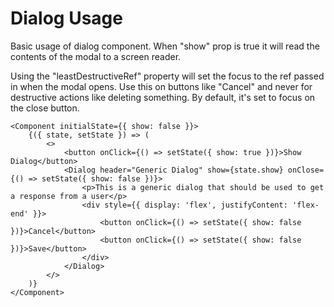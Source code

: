 # Dialog Usage

Basic usage of dialog component. When "show" prop is true it will read the contents of the modal to a screen reader. 

Using the "leastDestructiveRef" property will set the focus to the ref passed in when the modal opens. Use this on buttons like "Cancel" and never for destructive actions like deleting something. By default, it's set to focus on the close button.

```tsx
<Component initialState={{ show: false }}>
    {({ state, setState }) => (
        <>
            <button onClick={() => setState({ show: true })}>Show Dialog</button>
            <Dialog header="Generic Dialog" show={state.show} onClose={() => setState({ show: false })}>
                <p>This is a generic dialog that should be used to get a response from a user</p>
                <div style={{ display: 'flex', justifyContent: 'flex-end' }}>
                    <button onClick={() => setState({ show: false })}>Cancel</button>
                    <button onClick={() => setState({ show: false })}>Save</button>
                </div>
            </Dialog>
        </>
    )}
</Component>
```
